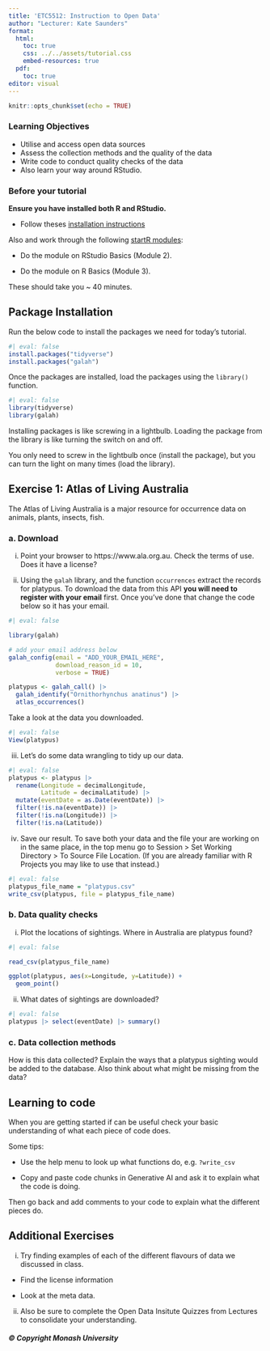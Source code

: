 ```yaml
---
title: 'ETC5512: Instruction to Open Data'
author: "Lecturer: Kate Saunders"
format: 
  html:
    toc: true
    css: ../../assets/tutorial.css
    embed-resources: true
  pdf:
    toc: true
editor: visual
---
```


```r
knitr::opts_chunk$set(echo = TRUE)
```

### Learning Objectives

- Utilise and access open data sources 
- Assess the collection methods and the quality of the data
- Write code to conduct quality checks of the data
-   Also learn your way around RStudio.

### Before your tutorial

**Ensure you have installed both R and RStudio.**

- Follow theses [installation instructions](https://startr.numbat.space/) 

Also and work through the following [startR modules](https://startr.numbat.space/):

-   Do the module on RStudio Basics (Module 2).

-   Do the module on R Basics (Module 3).

These should take you \~ 40 minutes.

## Package Installation 

Run the below code to install the packages we need for today's tutorial. 

```r
#| eval: false
install.packages("tidyverse")
install.packages("galah")
```

Once the packages are installed, load the packages using the `library()` function.

```r
#| eval: false
library(tidyverse)
library(galah)
```

Installing packages is like screwing in a lightbulb. Loading the package from the library is like turning the switch on and off. 

You only need to screw in the lightbulb once (install the package), but you can turn the light on many times (load the library).

## Exercise 1: Atlas of Living Australia

The Atlas of Living Australia is a major resource for occurrence data on animals, plants, insects, fish.

### a. Download

i. Point your browser to https://www.ala.org.au. Check the terms of use. Does it have a license?

ii. Using the `galah` library, and the function `occurrences` extract the records for platypus. To download the data from this API **you will need to register with your email** first. Once you've done that change the code below so it has your email.

```r
#| eval: false 

library(galah)

# add your email address below
galah_config(email = "ADD_YOUR_EMAIL_HERE",
             download_reason_id = 10, 
             verbose = TRUE)

platypus <- galah_call() |> 
  galah_identify("Ornithorhynchus anatinus") |> 
  atlas_occurrences()
```

Take a look at the data you downloaded. 

```r
#| eval: false
View(platypus)
```

iii. Let's do some data wrangling to tidy up our data. 

```r
#| eval: false
platypus <- platypus |> 
  rename(Longitude = decimalLongitude,
         Latitude = decimalLatitude) |>
  mutate(eventDate = as.Date(eventDate)) |>
  filter(!is.na(eventDate)) |>
  filter(!is.na(Longitude)) |>
  filter(!is.na(Latitude))
```

iv. Save our result. To save both your data and the file your are working on in the same place, in the top menu go to Session \> Set Working Directory \> To Source File Location. (If you are already familiar with R Projects you may like to use that instead.)

```r
#| eval: false
platypus_file_name = "platypus.csv" 
write_csv(platypus, file = platypus_file_name)
```

### b. Data quality checks

i. Plot the locations of sightings. Where in Australia are platypus found?

```r
#| eval: false 

read_csv(platypus_file_name)

ggplot(platypus, aes(x=Longitude, y=Latitude)) +
  geom_point()
```

ii. What dates of sightings are downloaded?

```r
#| eval: false
platypus |> select(eventDate) |> summary()     
```
### c. Data collection methods

How is this data collected? Explain the ways that a platypus sighting would be added to the database. Also think about what might be missing from the data?

## Learning to code 

:::callout-tip

When you are getting started if can be useful check your basic understanding of what each piece of code does. 

Some tips: 

* Use the help menu to look up what functions do, e.g. `?write_csv`

* Copy and paste code chunks in Generative AI and ask it to explain what the code is doing.

Then go back and add comments to your code to explain what the different pieces do.

:::

## Additional Exercises 

i. Try finding examples of each of the different flavours of data we discussed in class.

* Find the license information

* Look at the meta data. 

ii. Also be sure to complete the Open Data Insitute Quizzes from Lectures to consolidate your understanding.

##### © Copyright Monash University
